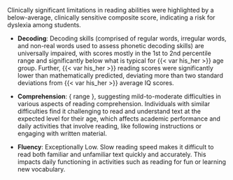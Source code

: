 Clinically significant limitations in reading abilities were highlighted by a below-average, clinically sensitive composite score, indicating a risk for dyslexia among students.

- **Decoding**: Decoding skills (comprised of regular words, irregular words, and non-real words used to assess phonetic decoding skills) are universally impaired, with scores mostly in the 1st to 2nd percentile range and significantly below what is typical for {{< var his_her >}} age group. Further, {{< var his_her >}} reading scores were significantly lower than mathematically predicted, deviating more than two standard deviations from {{< var his_her >}} average IQ scores.

- **Comprehension**: { range }, suggesting mild-to-moderate difficulties in various aspects of reading comprehension. Individuals with similar difficulties find it challenging to read and understand text at the expected level for their age, which affects academic performance and daily activities that involve reading, like following instructions or engaging with written material.

- **Fluency**: Exceptionally Low. Slow reading speed makes it difficult to read both familiar and unfamiliar text quickly and accurately. This impacts daily functioning in activities such as reading for fun or learning new vocabulary.


